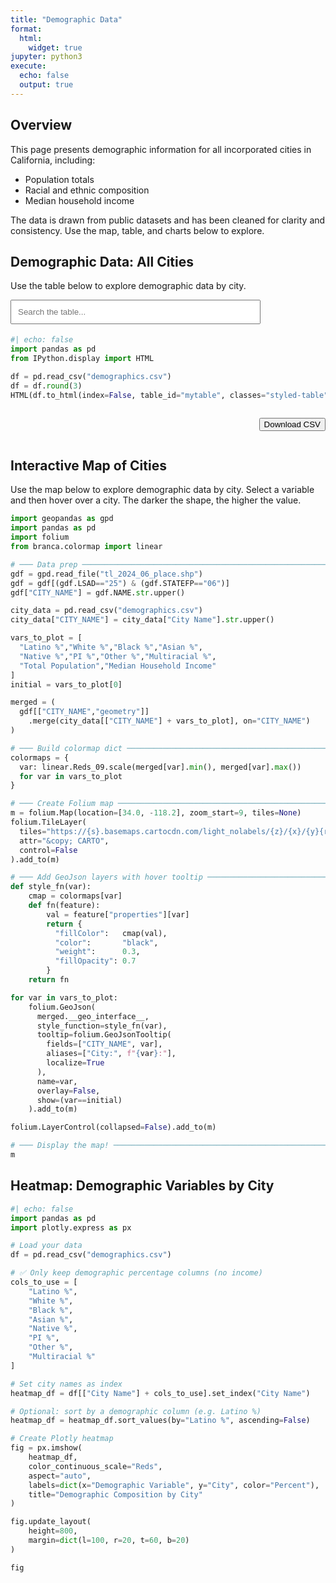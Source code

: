```yaml
---
title: "Demographic Data"
format:
  html:
    widget: true
jupyter: python3
execute:
  echo: false
  output: true
---
```


## Overview

This page presents demographic information for all incorporated cities in California, including:

- Population totals  
- Racial and ethnic composition  
- Median household income  

The data is drawn from public datasets and has been cleaned for clarity and consistency. Use the map, table, and charts below to explore.


## Demographic Data: All Cities

Use the table below to explore demographic data by city.

<!-- 🔍 Search bar -->
<input
  type="text"
  id="searchInput"
  onkeyup="filterTable()"
  placeholder="Search the table..."
  style="margin-bottom: 4px; padding: 10px; width: 100%; max-width: 400px;"
>

<script>
let currentPage = 1;
const rowsPerPage = 10;

function filterTable() {
  currentPage = 1;
  renderTable();
}

function sortTable(n) {
  const table = document.getElementById("mytable");
  const rows = Array.from(table.querySelectorAll("tbody tr"));
  const dir = table.dataset.sortDir === "asc" ? "desc" : "asc";
  table.dataset.sortDir = dir;
  table.dataset.sortCol = n;

  rows.sort((a, b) => {
    const cellA = a.children[n].textContent.trim().toLowerCase();
    const cellB = b.children[n].textContent.trim().toLowerCase();
    if (!isNaN(cellA) && !isNaN(cellB)) {
      return dir === "asc" ? cellA - cellB : cellB - cellA;
    }
    return dir === "asc"
      ? cellA.localeCompare(cellB)
      : cellB.localeCompare(cellA);
  });

  const tbody = table.querySelector("tbody");
  tbody.innerHTML = "";
  rows.forEach(row => tbody.appendChild(row));

  renderTable();
}

function renderTable() {
  const input = document.getElementById("searchInput").value.toLowerCase();
  const table = document.getElementById("mytable");
  const rows = Array.from(table.querySelectorAll("tbody tr"));

  // Filter
  let filteredRows = rows.filter(row =>
    row.textContent.toLowerCase().includes(input)
  );

  // Paginate
  rows.forEach(row => row.classList.add("hidden"));
  const start = (currentPage - 1) * rowsPerPage;
  const end = start + rowsPerPage;
  filteredRows.slice(start, end).forEach(row => row.classList.remove("hidden"));

  // Pagination Controls
  const totalPages = Math.ceil(filteredRows.length / rowsPerPage);
  const paginationDiv = document.getElementById("pagination");
  paginationDiv.innerHTML = "";
  for (let i = 1; i <= totalPages; i++) {
    let btn = document.createElement("button");
    btn.innerText = i;
    btn.style.marginRight = "5px";
    if (i === currentPage) btn.classList.add("active-page");
    btn.onclick = () => {
      currentPage = i;
      renderTable();
    };
    paginationDiv.appendChild(btn);
  }
}

document.addEventListener("DOMContentLoaded", () => {
  document.querySelectorAll("#mytable th").forEach((th, i) => {
    th.onclick = () => sortTable(i);
  });
  renderTable();
});
</script>

```python
#| echo: false
import pandas as pd
from IPython.display import HTML

df = pd.read_csv("demographics.csv")
df = df.round(3)
HTML(df.to_html(index=False, table_id="mytable", classes="styled-table"))
```
<div id="table-controls" style="display: flex; justify-content: space-between; align-items: center; margin-top: 12px;">
  <div id="pagination"></div>

  <a href="demographics.csv" download="demographics.csv">
    <button
      class="city-button">
      Download CSV
    </button>
  </a>
</div>


## Interactive Map of Cities

Use the map below to explore demographic data by city. Select a variable and then hover over a city. The darker the shape, the higher the value.

```python
import geopandas as gpd
import pandas as pd
import folium
from branca.colormap import linear

# ─── Data prep ──────────────────────────────────────────────────────────────
gdf = gpd.read_file("tl_2024_06_place.shp")
gdf = gdf[(gdf.LSAD=="25") & (gdf.STATEFP=="06")]
gdf["CITY_NAME"] = gdf.NAME.str.upper()

city_data = pd.read_csv("demographics.csv")
city_data["CITY_NAME"] = city_data["City Name"].str.upper()

vars_to_plot = [
  "Latino %","White %","Black %","Asian %",
  "Native %","PI %","Other %","Multiracial %",
  "Total Population","Median Household Income"
]
initial = vars_to_plot[0]

merged = (
  gdf[["CITY_NAME","geometry"]]
    .merge(city_data[["CITY_NAME"] + vars_to_plot], on="CITY_NAME")
)

# ─── Build colormap dict ────────────────────────────────────────────────────
colormaps = {
  var: linear.Reds_09.scale(merged[var].min(), merged[var].max())
  for var in vars_to_plot
}

# ─── Create Folium map ──────────────────────────────────────────────────────
m = folium.Map(location=[34.0, -118.2], zoom_start=9, tiles=None)
folium.TileLayer(
  tiles="https://{s}.basemaps.cartocdn.com/light_nolabels/{z}/{x}/{y}{r}.png",
  attr="&copy; CARTO",
  control=False
).add_to(m)

# ─── Add GeoJson layers with hover tooltip ──────────────────────────────────
def style_fn(var):
    cmap = colormaps[var]
    def fn(feature):
        val = feature["properties"][var]
        return {
          "fillColor":   cmap(val),
          "color":       "black",
          "weight":      0.3,
          "fillOpacity": 0.7
        }
    return fn

for var in vars_to_plot:
    folium.GeoJson(
      merged.__geo_interface__,
      style_function=style_fn(var),
      tooltip=folium.GeoJsonTooltip(
        fields=["CITY_NAME", var],
        aliases=["City:", f"{var}:"],
        localize=True
      ),
      name=var,
      overlay=False,
      show=(var==initial)
    ).add_to(m)

folium.LayerControl(collapsed=False).add_to(m)

# ─── Display the map! ──────────────────────────────────────────────────────
m
```

## Heatmap: Demographic Variables by City

```python
#| echo: false
import pandas as pd
import plotly.express as px

# Load your data
df = pd.read_csv("demographics.csv")

# ✅ Only keep demographic percentage columns (no income)
cols_to_use = [
    "Latino %",
    "White %",
    "Black %",
    "Asian %",
    "Native %",
    "PI %",
    "Other %",
    "Multiracial %"
]

# Set city names as index
heatmap_df = df[["City Name"] + cols_to_use].set_index("City Name")

# Optional: sort by a demographic column (e.g. Latino %)
heatmap_df = heatmap_df.sort_values(by="Latino %", ascending=False)

# Create Plotly heatmap
fig = px.imshow(
    heatmap_df,
    color_continuous_scale="Reds",
    aspect="auto",
    labels=dict(x="Demographic Variable", y="City", color="Percent"),
    title="Demographic Composition by City"
)

fig.update_layout(
    height=800,
    margin=dict(l=100, r=20, t=60, b=20)
)

fig
```

